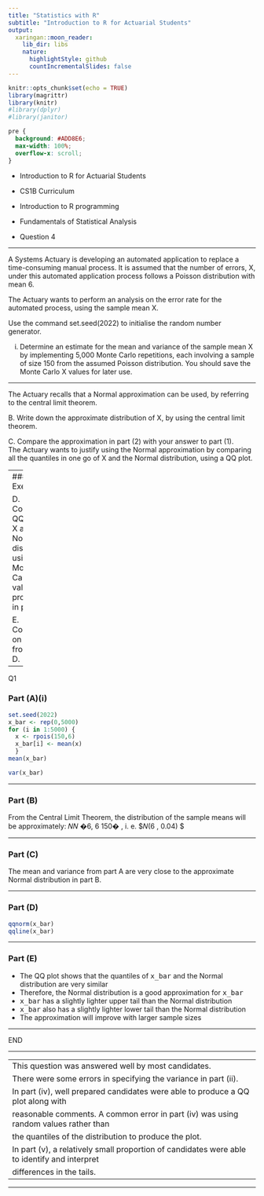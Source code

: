 ```yaml
---
title: "Statistics with R"
subtitle: "Introduction to R for Actuarial Students"
output:
  xaringan::moon_reader:
    lib_dir: libs
    nature:
      highlightStyle: github
      countIncrementalSlides: false
---
```


```r
knitr::opts_chunk$set(echo = TRUE)
library(magrittr)
library(knitr)
#library(dplyr)
#library(janitor)


```

```css
pre {
  background: #ADD8E6;
  max-width: 100%;
  overflow-x: scroll;
}
```

* Introduction to R for Actuarial Students

* CS1B Curriculum

* Introduction to R programming
* Fundamentals of Statistical Analysis

* Question 4

---

A Systems Actuary is developing an automated application to replace a 
time-consuming manual process. It is assumed that the number of errors, X, under this 
automated application process follows a Poisson distribution with mean 6. 

The Actuary wants to perform an analysis on the error rate for the automated process, using the sample mean X. 

Use the command set.seed(2022) to initialise the random number generator. 

(i) Determine an estimate for the mean and variance of the sample mean X by 
implementing 5,000 Monte Carlo repetitions, each involving a sample of size 
150 from the assumed Poisson distribution. You should save the Monte Carlo 
X values for later use. 

---

The Actuary recalls that a Normal approximation can be used, by referring to the 
central limit theorem. 

B. Write down the approximate distribution of X, by using the central limit 
theorem.  

C. Compare the approximation in part (2) with your answer to part (1).  
The Actuary wants to justify using the Normal approximation by comparing all the 
quantiles in one go of X and the Normal distribution, using a QQ plot. 

---
### Exercises

D. Construct a QQ plot for X and the Normal distribution, using the Monte Carlo 
X values produced in part A. 

E. Comment on the plot from part D. 

---

Q1

### Part (A)(i)
```r
set.seed(2022)
x_bar <- rep(0,5000) 
for (i in 1:5000) {
  x <- rpois(150,6) 
  x_bar[i] <- mean(x)
  } 
mean(x_bar) 
```

```r
var(x_bar) 
``` 


---

### Part (B)
From the Central Limit Theorem, the distribution of the sample means will be
approximately:
𝑁𝑁 �6, 6
150� , i. e. $𝑁(6 , 0.04) $

---

### Part (C)

The mean and variance from part A are very close to the approximate Normal 
distribution in part B.

---

### Part (D)

```r
qqnorm(x_bar) 
qqline(x_bar)
```



---

### Part (E)

* The QQ plot shows that the quantiles of <tt>x_bar</tt> and the Normal distribution are very 
similar 
* Therefore, the Normal distribution is a good approximation for <tt>x_bar</tt>
* <tt>x_bar</tt> has a slightly lighter upper tail than the Normal distribution 
* <tt>x_bar</tt> also has a slightly lighter lower tail than the Normal distribution 
* The approximation will improve with larger sample sizes 

---

END

---


---
This question was answered well by most candidates. 
There were some errors in specifying the variance in part (ii).
In part (iv), well prepared candidates were able to produce a QQ plot along with 
reasonable comments. A common error in part (iv) was using random values rather than 
the quantiles of the distribution to produce the plot.
In part (v), a relatively small proportion of candidates were able to identify and interpret 
differences in the tails.
---


---
